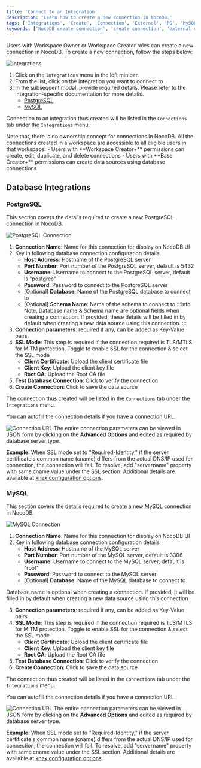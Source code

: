 ```yaml
---
title: 'Connect to an Integration'
description: 'Learn how to create a new connection in NocoDB.'
tags: ['Integrations', 'Create', 'Connection', 'External', 'PG', 'MySQL']
keywords: ['NocoDB create connection', 'create connection', 'external connection', 'PG connection', 'MySQL connection']
---
```


Users with Workspace Owner or Workspace Creator roles can create a new connection in NocoDB. To create a new connection, follow the steps below:

![Integrations](/img/v2/integrations/integrations-2.png)

1. Click on the `Integrations` menu in the left minibar.
2. From the list, click on the integration you want to connect to 
3. In the subsequent modal, provide required details. Please refer to the integration-specific documentation for more details.
   - [PostgreSQL](#postgresql)
   - [MySQL](#mysql)

Connection to an integration thus created will be listed in the `Connections` tab under the `Integrations` menu.

<Callout type="info">
Note that, there is no ownership concept for connections in NocoDB. All the connections created in a workspace are accessible to all eligible users in that workspace.
- Users with **Workspace Creator+** permissions can create, edit, duplicate, and delete connections
- Users with **Base Creator+** permissions can create data sources using database connections
</Callout>

## Database Integrations

### PostgreSQL 
This section covers the details required to create a new PostgreSQL connection in NocoDB.

![PostgreSQL Connection](/img/v2/integrations/postgres-connection.png)

1. **Connection Name**: Name for this connection for display on NocoDB UI
2. Key in following database connection configuration details
   - **Host Address**: Hostname of the PostgreSQL server
   - **Port Number**: Port number of the PostgreSQL server, default is 5432
   - **Username**: Username to connect to the PostgreSQL server, default is "postgres"
   - **Password**: Password to connect to the PostgreSQL server
   - [Optional] **Database**: Name of the PostgreSQL database to connect to
   - [Optional] **Schema Name**: Name of the schema to connect to
:::info
Note, Database name & Schema name are optional fields when creating a connection. If provided, these details will be filled in by default when creating a new data source using this connection.
:::
3. **Connection parameters**: required if any, can be added as Key-Value pairs
4. **SSL Mode**: This step is required if the connection required is TLS/MTLS for MITM protection. Toggle to enable SSL for the connection & select the SSL mode
   - **Client Certificate**: Upload the client certificate file
   - **Client Key**: Upload the client key file
   - **Root CA**: Upload the Root CA file
5. **Test Database Connection**: Click to verify the connection
6. **Create Connection**: Click to save the data source

The connection thus created will be listed in the `Connections` tab under the `Integrations` menu.

<Callout type="info">
You can autofill the connection details if you have a connection URL.

![Connection URL](/img/v2/integrations/connection-url-2.png)
</Callout>
<Callout type="info">
The entire connection parameters can be viewed in JSON form by clicking on the **Advanced Options** and edited as required by database server type.

**Example**: When SSL mode set to "Required-Identity," if the server certificate's common name (cname) differs from the actual DNS/IP used for connection, the connection will fail. To resolve, add "servername" property with same cname value under the SSL section. Additional details are available at [knex configuration options](https://knexjs.org/guide/#configuration-options).
</Callout>
### MySQL
This section covers the details required to create a new MySQL connection in NocoDB.

![MySQL Connection](/img/v2/integrations/mysql-connection.png)

1. **Connection Name**: Name for this connection for display on NocoDB UI
2. Key in following database connection configuration details
   - **Host Address**: Hostname of the MySQL server
   - **Port Number**: Port number of the MySQL server, default is 3306
   - **Username**: Username to connect to the MySQL server, default is "root"
   - **Password**: Password to connect to the MySQL server
   - [Optional] **Database**: Name of the MySQL database to connect to

<Callout type="info">Database name is optional when creating a connection. If provided, it will be filled in by default when creating a new data source using this connection</Callout>

3. **Connection parameters**: required if any, can be added as Key-Value pairs
4. **SSL Mode**: This step is required if the connection required is TLS/MTLS for MITM protection. Toggle to enable SSL for the connection & select the SSL mode
   - **Client Certificate**: Upload the client certificate file
   - **Client Key**: Upload the client key file
   - **Root CA**: Upload the Root CA file
5. **Test Database Connection**: Click to verify the connection
6. **Create Connection**: Click to save the data source

The connection thus created will be listed in the `Connections` tab under the `Integrations` menu.

<Callout type="info">
You can autofill the connection details if you have a connection URL.

![Connection URL](/img/v2/integrations/connection-url-2.png)
</Callout>
<Callout type="info">
The entire connection parameters can be viewed in JSON form by clicking on the **Advanced Options** and edited as required by database server type.

**Example**: When SSL mode set to "Required-Identity," if the server certificate's common name (cname) differs from the actual DNS/IP used for connection, the connection will fail. To resolve, add "servername" property with same cname value under the SSL section. Additional details are available at [knex configuration options](https://knexjs.org/guide/#configuration-options).
</Callout>